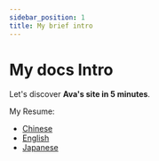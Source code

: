 ```yaml
---
sidebar_position: 1
title: My brief intro
---
```



# My docs Intro

Let's discover **Ava's site in 5 minutes**.

My Resume:
- [Chinese](/static/files/Ava-Chinese.pdf)
- [English](/static/files/Ava-English.pdf)
- [Japanese](/static/files/Ava-Japanese.xlsx)
